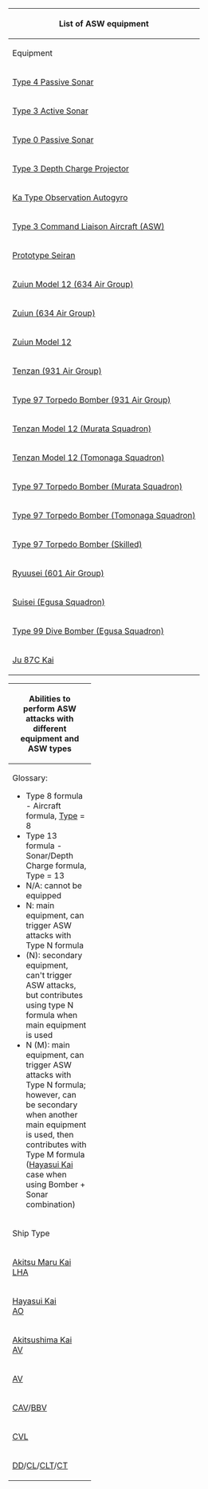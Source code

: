 {| class="wikitable mw-collapsible {{#if:{{{collapsed|}}}|mw-collapsed|}} typography-xl-optout" style="width:100%"
! colspan="6" |List of ASW equipment
|-
!rowspan="2"|Equipment
!rowspan="2"|ASW stat
!colspan="2"|[[Damage Calculation|ASW power]]
!rowspan="2"|Use on
!rowspan="2"|Obtainable from
|-
!style="width:60px;"|Type 13
!style="width:60px;"|Type 8
|-
|[[Type 4 Passive Sonar]]
|style="text-align:center;"|12
|style="text-align:center;background:#FFE0B2;"|31-34<br>(35-39)
|style="text-align:center;"|
|rowspan="2"|[[DD]], [[CL]], [[CLT]], [[CT]], [[Akitsushima Kai]], [[Hayasui Kai]]
|[[Akashi%27s_Improvement_Arsenal/Introduction|Improvements]], [[Quest#B74|B74]], [[Experience_and_Rank#Past_Monthly_Ranking_Points|ranking]]
|-
|[[Type 3 Active Sonar]]
|style="text-align:center;"|10
|style="text-align:center;background:#FFE0B2;"|28-31<br>(32-35)
|style="text-align:center;"|
|[[Development]], [[Quests#B36|B36]], [[Quests#B72|B72]], [[:Category:Ships_with_Type_3_Active_Sonar_as_stock_equipment|stock]]
|-
|[[Type 0 Passive Sonar]]
|style="text-align:center;"|11
|style="text-align:center;background:#FFE0B2;"|29-32<br>(33-37)
|style="text-align:center;"|
|[[CVL]], [[AV]], [[LHA]], [[AS]]
|[[Experience_and_Rank#Past_Monthly_Ranking_Points|Ranking]]
|-
|[[Type 3 Depth Charge Projector]]
|style="text-align:center;"|8
|style="text-align:center;background:#FFE0B2;"|25-28<br>(28-32)
|style="text-align:center;"|
|[[DD]], [[CL]], [[CLT]], [[AV]], [[CT]]
|[[Development]], [[:Category:Ships_with_Type_3_Depth_Charge_Projector_as_stock_equipment|stock]]
|-
|[[Ka Type Observation Autogyro]]
|style="text-align:center;"|9
|style="text-align:center;"|
|
|[[CAV]], [[CVL]], [[BBV]], [[LHA]], [[AR]], [[AS]], [[AO]]
|[[Akitsu Maru Kai]]
|-
|[[Type 3 Command Liaison Aircraft (ASW)]]
|style="text-align:center;"|7
|style="text-align:center;"|
|style="text-align:center;"|
|[[CVL]], [[LHA]]
|[[Akitsu Maru|Akitsu Maru Kai]]
|-
|[[Prototype Seiran]]
|style="text-align:center;"|6
|style="text-align:center;"|
|style="text-align:center;"|
|rowspan="4"|[[CAV]], [[BBV]], [[AV]], [[AO]]
|[[I-401 Kai]]
|-
|[[Zuiun Model 12 (634 Air Group)]]
|style="text-align:center;"|6
|style="text-align:center;"|
|style="text-align:center;"|
|[[Experience_and_Rank#Past_Monthly_Ranking_Points|Ranking]]
|-
|[[Zuiun (634 Air Group)]]
|style="text-align:center;"|5
|style="text-align:center;"|
|style="text-align:center;"|
|[[Tone Kai Ni]], [[Chikuma Kai Ni]], [[Quests#D10|D10]], [[Quests#D12|D12]]
|-
|[[Zuiun Model 12]]
|style="text-align:center;"|5
|style="text-align:center;"|
|style="text-align:center;"|
|[[Fusou Kai Ni]], [[Yamashiro Kai Ni]]
|-
|[[Tenzan (931 Air Group)]]
|style="text-align:center;"|8
|style="text-align:center;"|
|style="text-align:center;"|
|rowspan="8"|[[CVL]], [[Hayasui Kai]]
|[[Kasuga Maru|Taiyou Kai Ni]]
|-
|[[Type 97 Torpedo Bomber (931 Air Group)]]
|style="text-align:center;"|7
|style="text-align:center;"|
|style="text-align:center;"|
|[[Ryuuhou Kai]], [[Kasuga Maru|Taiyou Kai]]
|-
|[[Tenzan Model 12 (Murata Squadron)]]
|style="text-align:center;"|6
|style="text-align:center;"|
|style="text-align:center;"|
|[[Quests#F19|F19]], [[Summer 2015 Event#SN08|SN08]]
|-
|[[Tenzan Model 12 (Tomonaga Squadron)]]
|style="text-align:center;"|6
|style="text-align:center;"|
|style="text-align:center;"|
|[[Quests#F13|F13]]
|-
|[[Type 97 Torpedo Bomber (Murata Squadron)]]
|style="text-align:center;"|5
|style="text-align:center;"|
|style="text-align:center;"|
|
|-
|[[Type 97 Torpedo Bomber (Tomonaga Squadron)]]
|style="text-align:center;"|5
|style="text-align:center;"|
|style="text-align:center;"|
|
|-
|[[Type 97 Torpedo Bomber (Skilled)]]
|style="text-align:center;"|5
|style="text-align:center;"|
|style="text-align:center;"|
|
|-
|[[Ryuusei (601 Air Group)]]
|style="text-align:center;"|5
|style="text-align:center;"|
|style="text-align:center;"|
|
|-
|[[Suisei (Egusa Squadron)]]
|style="text-align:center;"|5
|style="text-align:center;"|
|style="text-align:center;"|
|rowspan="7"|[[CVL]]
|[[Quests#F14|F14]]
|-
|[[Type 99 Dive Bomber (Egusa Squadron)]]
|style="text-align:center;"|5
|style="text-align:center;"|
|style="text-align:center;"|
|
|-
|[[Ju 87C Kai]]
|style="text-align:center;"|5
|style="text-align:center;"|
|style="text-align:center;"|
|[[Quests#D6|D6]], [[Quests#D7|D7]]
|}
{| class="wikitable mw-collapsible {{#if:{{{collapsed|}}}|mw-collapsed|}} typography-xl-optout" style="text-align:center;width:100%;"
|-
! colspan="10" |Abilities to perform ASW attacks with different equipment and ASW types
|-
| colspan="10" style="text-align:left;"|
Glossary:
* Type 8 formula - Aircraft formula, [[Damage_Calculation#Basic_Attack_Power|Type]] = 8
* Type 13 formula - Sonar/Depth Charge formula, Type = 13
* N/A: cannot be equipped
* N: main equipment, can trigger ASW attacks with Type N formula
* (N): secondary equipment, can't trigger ASW attacks, but contributes using type N formula when main equipment is used
* N (M): main equipment, can trigger ASW attacks with Type N formula; however, can be secondary when another main equipment is used, then contributes with Type M formula ([[Hayasui Kai]] case when using Bomber + Sonar combination)
|-
!rowspan="2" style="width:150px;"|Ship Type
!colspan="8"|Equipment Type
!rowspan="2"|Notes
|-
!Dive<br>Bomber
!Torpedo<br>Bomber
!Sonar
!Depth<br>Charge
!Autogyro
!ASW<br>Aircraft
!Large<br>Sonar
!Seaplane<br>Bomber
|-
|[[Akitsu Maru Kai]]<br>[[LHA]]
|style="background:#F5F5F5;"|N/A
|style="background:#F5F5F5;"|N/A
|style="background:#F5F5F5;"|N/A
|style="background:#F5F5F5;"|N/A
|style="background:#C8E6C9;"|8
|style="background:#C8E6C9;"|8
|style="background:#FFF9C4;"|(8)<sup>?</sup>
|style="background:#F5F5F5;"|N/A
|
|-
|[[Hayasui Kai]]<br>[[AO]]
|style="background:#F5F5F5;"|N/A
|style="background:#C8E6C9;"|8
|style="background:#C8E6C9;"|13 (8)
|style="background:#F5F5F5;"|N/A
|style="background:#C8E6C9;"|8
|style="background:#F5F5F5;"|N/A
|style="background:#F5F5F5;"|N/A
|style="background:#C8E6C9;"|8
|Bomber + Sonar combination uses Aircraft formula
|-
|[[Akitsushima Kai]]<br>[[AV]]
|style="background:#F5F5F5;"|N/A
|style="background:#F5F5F5;"|N/A
|style="background:#FFF9C4;"|(8)
|style="background:#FFF9C4;"|(8)
|style="background:#F5F5F5;"|N/A
|style="background:#F5F5F5;"|N/A
|style="background:#FFF9C4;"|(8)<sup>?</sup>
|style="background:#C8E6C9;"|8
|Sonar + Depth Charge synergy bonus is possible (under Aircraft formula)
|-
|[[AV]]
|style="background:#F5F5F5;"|N/A
|style="background:#F5F5F5;"|N/A
|style="background:#F5F5F5;"|N/A
|style="background:#FFF9C4;"|(8)
|style="background:#F5F5F5;"|N/A
|style="background:#F5F5F5;"|N/A
|style="background:#FFF9C4;"|(8)<sup>?</sup>
|style="background:#C8E6C9;"|8
|
|-
|[[CAV]]/[[BBV]]
|style="background:#F5F5F5;"|N/A
|style="background:#F5F5F5;"|N/A
|style="background:#F5F5F5;"|N/A
|style="background:#F5F5F5;"|N/A
|style="background:#C8E6C9;"|8
|style="background:#F5F5F5;"|N/A
|style="background:#FFF9C4;"|(8)<sup>?</sup>
|style="background:#C8E6C9;"|8
|
|-
|[[CVL]]
|style="background:#C8E6C9;"|8
|style="background:#C8E6C9;"|8
|style="background:#F5F5F5;"|N/A
|style="background:#F5F5F5;"|N/A
|style="background:#FFF9C4;"|(8)
|style="background:#FFF9C4;"|(8)
|style="background:#FFF9C4;"|(8)<sup>?</sup>
|style="background:#F5F5F5;"|N/A
|
|-
|[[DD]]/[[CL]]/[[CLT]]/[[CT]]
|style="background:#F5F5F5;"|N/A
|style="background:#F5F5F5;"|N/A
|style="background:#C8E6C9;"|13
|style="background:#C8E6C9;"|13
|style="background:#F5F5F5;"|N/A
|style="background:#F5F5F5;"|N/A
|style="background:#F5F5F5;"|N/A
|style="background:#F5F5F5;"|N/A
|Sonar + Depth Charge synergy bonus is possible (under Sonar/Depth Charge formula)
|}